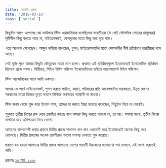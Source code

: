 ```yaml
---
title: আগামী প্রজন্ম
date: '2018-03-16'
tags: ['social']
---
```


কিছুদিন আগে এপেলের কো ফাউন্ডার স্টিভ ওয়াজনিয়াক বলেছিলেন ভারতীয়রা (বা সেই ভৌগলিক গোত্রের মানুষেরা) সৃষ্টিশীল কিছু করতে পারে না, মাইক্রোসফট, ফেসবুকের মতো কিছু করা দূরে থাক।

এতে অনেকে ক্ষেপছেন। আঙ্গুল নাড়িয়ে বলেছেন, গুগল, মাইক্রোসফটের মতো কোম্পানীর শীর্ষ প্রতিষ্ঠানে ভারতীয়রা বসে আছে।

সেই যুক্তি শুনে আমার কিছুটা কৌতুকের মতো মনে হলো। প্রথমত এই প্রতিষ্ঠানগুলো ইতোমধ্যেই ইনোভেটিভ প্রতিষ্ঠান হিসেবে প্রচন্ড সফল। দ্বিতীয়ত, সিইও টাইপ পজিশন ইনোভেটিভের চাইতে ম্যানেজমেন্ট টাইপ পজিশন।

স্টিভ ওয়াজনিকের সাথে আমি একমত।

আমরা সে অর্থে মাইক্রোসফট, গুগল করতে পারিনা, কারণ, পরিবারের প্রতি আবেগজনিত দায়বদ্ধতা, উন্নত দেশের সরকারের মতো নিজের বুড়ো বয়েসে নিশ্চিন্ত অবসরের গ্যারান্টি না পাওয়া।

স্টিভ জবস থেকে শুরু করে ইলোন মাস্ক, তাদের যা করতে ইচ্ছা হয়েছে করেছেন, পিছুটান নিয়ে না ভেবেই।

শুধুমাত্র তৃতীয় বিশ্বের রক্ত দেহে প্রবাহিত করছে বলে আমরা কিছু করতে পারবো না, তা নয়। সমস্যা হলো, তৃতীয় বিশ্বের নাগরিক হয়ে অনিশ্চয়তা নিয়ে ভোগা।

আমাদের বাংলাদেশী ধারার প্রবাসে দ্বিতীয় প্রজন্ম সালমান খান খান একডেমী করে ইতোমধ্যেই অনেক কিছু করে ফেলেছে। দ্বিতীয় প্রজন্মের অনেক প্রবাসীরাও ভালো সাফল্য দেখাতে শুরু করেছে।

প্রবাসে বড় হওয়া আমাদের দ্বিতীয় প্রজন্ম আমাদের দেশের পরবর্তী উদ্ভাবনের জাগরণের পথ দেখাবে, এই আশা করতেই পারি।

প্রকাশঃ [১৬ মার্চ, ২০১৮](https://www.facebook.com/ashraful.alam/posts/10155100973620583)
